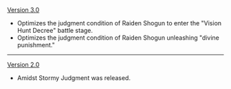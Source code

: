 {{Change History/Header}}
[[Version 3.0]]
* Optimizes the judgment condition of Raiden Shogun to enter the "Vision Hunt Decree" battle stage.
* Optimizes the judgment condition of Raiden Shogun unleashing "divine punishment."
----
[[Version 2.0]]
* Amidst Stormy Judgment was released.